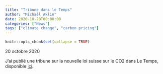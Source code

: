 ```yaml
---
title: "Tribune dans le Temps"
author: "Michaël Aklin"
date: 2020-10-20T00:00:00
categories: ["News"]
tags: ["climate change", "carbon pricing"]
---
```


```r
knitr::opts_chunk$set(collapse = TRUE)
```

20 octobre 2020

J'ai publié une tribune sur la nouvelle loi suisse sur le CO2 dans Le Temps, disponible [ici](https://www.letemps.ch/opinions/mieux-lennemi-bien-bienfaits-loi-co2-compensent-carences){target="_blank"}.

